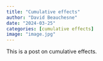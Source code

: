 ```yaml
---
title: "Cumulative effects"
author: "David Beauchesne"
date: "2024-03-25"
categories: [cumulative effects]
image: "image.jpg"
---
```


This is a post on cumulative effects.
